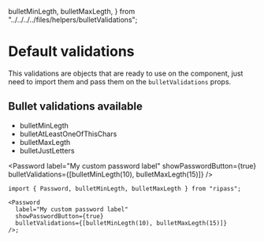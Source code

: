   bulletMinLegth,
  bulletMaxLegth,
} from "../../../../files/helpers/bulletValidations";

<Meta title="Password/Validations/Types/Default bullet validations" />

# Default validations

This validations are objects that are ready to use on the component, just need to import them and pass them on the `bulletValidations`
props.

## Bullet validations available

- bulletMinLegth
- bulletAtLeastOneOfThisChars
- bulletMaxLegth
- bulletJustLetters

<Password
  label="My custom password label"
  showPasswordButton={true}
  bulletValidations={[bulletMinLegth(10), bulletMaxLegth(15)]}
/>

```tsx
import { Password, bulletMinLegth, bulletMaxLegth } from "ripass";

<Password
  label="My custom password label"
  showPasswordButton={true}
  bulletValidations={[bulletMinLegth(10), bulletMaxLegth(15)]}
/>;
```
